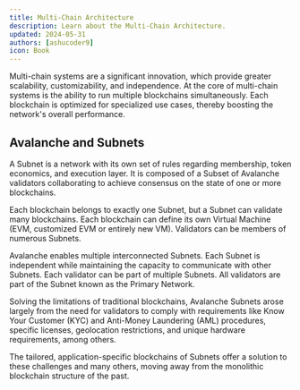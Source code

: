 ```yaml
---
title: Multi-Chain Architecture
description: Learn about the Multi-Chain Architecture.
updated: 2024-05-31
authors: [ashucoder9]
icon: Book
---
```


Multi-chain systems are a significant innovation, which provide greater scalability, customizability, and independence. At the core of multi-chain systems is the ability to run multiple blockchains simultaneously. Each blockchain is optimized for specialized use cases, thereby boosting the network's overall performance.

## Avalanche and Subnets

A Subnet is a network with its own set of rules regarding membership, token economics, and execution layer. It is composed of a Subset of Avalanche validators collaborating to achieve consensus on the state of one or more blockchains.

Each blockchain belongs to exactly one Subnet, but a Subnet can validate many blockchains. Each blockchain can define its own Virtual Machine (EVM, customized EVM or entirely new VM). Validators can be members of numerous Subnets.

Avalanche enables multiple interconnected Subnets. Each Subnet is independent while maintaining the capacity to communicate with other Subnets. Each validator can be part of multiple Subnets. All validators are part of the Subnet known as the Primary Network.

Solving the limitations of traditional blockchains, Avalanche Subnets arose largely from the need for validators to comply with requirements like Know Your Customer (KYC) and Anti-Money Laundering (AML) procedures, specific licenses, geolocation restrictions, and unique hardware requirements, among others.

The tailored, application-specific blockchains of Subnets offer a solution to these challenges and many others, moving away from the monolithic blockchain structure of the past.